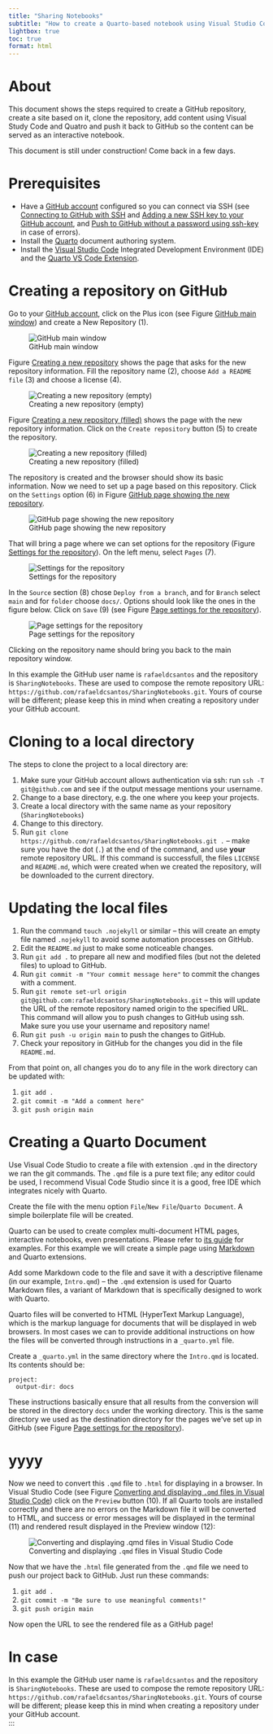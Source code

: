 ```yaml
---
title: "Sharing Notebooks"
subtitle: "How to create a Quarto-based notebook using Visual Studio Code and share it in GitHub"
lightbox: true
toc: true
format: html
---
```


# About

This document shows the steps required to create a GitHub repository, create a site based on it, clone the repository, add content using Visual Study Code and Quatro and push it back to GitHub so the content can be served as an interactive notebook.

:::{.callout-warning}
This document is still under construction! Come back in a few days.
:::

# Prerequisites

* Have a [GitHub account](https://github.com) configured so you can connect via SSH (see [Connecting to GitHub with SSH](https://docs.github.com/en/authentication/connecting-to-github-with-ssh) and [Adding a new SSH key to your GitHub account](https://docs.github.com/en/authentication/connecting-to-github-with-ssh/adding-a-new-ssh-key-to-your-github-account), and [Push to GitHub without a password using ssh-key](https://stackoverflow.com/questions/14762034/push-to-github-without-a-password-using-ssh-key) in case of errors).
* Install the [Quarto](https://quarto.org/docs/get-started/) document authoring system.
* Install the [Visual Studio Code](https://code.visualstudio.com/download) Integrated Development Environment (IDE) and the [Quarto VS Code Extension](https://marketplace.visualstudio.com/items?itemName=quarto.quarto).

# Creating a repository on GitHub

Go to your [GitHub account](https://github.com), click on the Plus icon (see Figure [GitHub main window](#fig-github)) and create a New Repository (1).

![GitHub main window](Resources/github.webp){.lightbox #fig-github}

Figure [Creating a new repository](#fig-newrepo-empty) shows the page that asks for the new repository information. 
Fill the repository name (2), choose `Add a README file` (3) and choose a license (4).

![Creating a new repository (empty)](Resources/newrepo-empty.webp){.lightbox #fig-newrepo-empty}

Figure [Creating a new repository (filled)](#fig-newrepo-filled) shows the page with the new repository information. Click on the `Create repository` button (5) to create the repository.

![Creating a new repository (filled)](Resources/newrepo-filled.webp){.lightbox #fig-newrepo-filled}

The repository is created and the browser should show its basic information. Now we need to set up a page based on this repository. Click on the `Settings` option (6) in Figure [GitHub page showing the new repository](#fig-repocreated2).

![GitHub page showing the new repository](Resources/repocreated2.webp){.lightbox #fig-repocreated2}

That will bring a page where we can set options for the repository (Figure [Settings for the repository](#fig-settings)). On the left menu, select `Pages` (7). 

![Settings for the repository](Resources/settings.webp){.lightbox #fig-settings}

In the `Source` section (8) chose `Deploy from a branch`, and for `Branch` select `main` and for `folder` choose `docs/`. Options should look like the ones in the figure below. Click on `Save` (9) (see Figure [Page settings for the repository](#fig-pages)). 

![Page settings for the repository](Resources/pages.webp){.lightbox #fig-pages}

Clicking on the repository name should bring you back to the main repository window. 

::: {.callout-note}
In this example the GitHub user name is `rafaeldcsantos` and the repository is `SharingNotebooks`. These are used to compose the remote repository URL:  `https://github.com/rafaeldcsantos/SharingNotebooks.git`. Yours of course will be different; please keep this in mind when creating a repository under your GitHub account.  
:::

# Cloning to a local directory 

The steps to clone the project to a local directory are:

1. Make sure your GitHub account allows authentication via ssh: run `ssh -T git@github.com` and see if the output message mentions your username.
1. Change to a base directory, e.g. the one where you keep your projects. 
1. Create a local directory with the same name as your repository (`SharingNotebooks`)
1. Change to this directory. 
1. Run `git clone https://github.com/rafaeldcsantos/SharingNotebooks.git .` -- make sure you have the dot (`.`) at the end of the command, and use **your** remote repository URL. If this command is successfull, the files `LICENSE` and `README.md`, which were created when we created the repository, will be downloaded to the current directory.

# Updating the local files

1. Run the command `touch .nojekyll` or similar -- this will create an empty file named `.nojekyll` to avoid some automation processes on GitHub.
1. Edit the `README.md` just to make some noticeable changes. 
1. Run `git add .` to prepare all new and modified files (but not the deleted files) to upload to GitHub.
1. Run `git commit -m "Your commit message here"` to commit the changes with a comment.
1. Run `git remote set-url origin git@github.com:rafaeldcsantos/SharingNotebooks.git` -- this will update the URL of the remote repository named origin to the specified URL. This command will allow you to push changes to GitHub using ssh.<br> Make sure you use your username and repository name!
1. Run `git push -u origin main` to push the changes to GitHub.
1. Check your repository in GitHub for the changes you did in the file `README.md`.

From that point on, all changes you do to any file in the work directory can be updated with:

1. `git add .`
1. `git commit -m "Add a comment here"`
1. `git push origin main`

# Creating a Quarto Document

Use Visual Code Studio to create a file with extension `.qmd` in the directory we ran the git commands. The `.qmd` file is a pure text file; any editor could be used, I recommend Visual Code Studio since it is a good, free IDE which integrates nicely with Quarto.

Create the file with the menu option 
`File`/`New File`/`Quarto Document`. A simple boilerplate file will be created. 

::: {.callout-note}
Quarto can be used to create complex multi-document HTML pages, interactive notebooks, even presentations. Please refer to [its guide](https://quarto.org/docs/guide/) for examples. For this example we will create a simple page using [Markdown](https://quarto.org/docs/authoring/markdown-basics.html) and Quarto extensions.
:::

Add some Markdown code to the file and save it with a descriptive filename (in our example, `Intro.qmd`) -- the `.qmd` extension is used for Quarto Markdown files, a variant of Markdown that is specifically designed to work with Quarto. 

Quarto files will be converted to HTML (HyperText Markup Language), which is the markup language for documents that will be displayed in web browsers. In most cases we can to provide additional instructions on how the files will be converted through instructions in a `_quarto.yml` file. 

Create a `_quarto.yml` in the same directory where the `Intro.qmd` is located. Its contents should be:
 
```
project:
  output-dir: docs
```

These instructions basically ensure that all results from the conversion will be stored in the directory `docs` under the working directory. This is the same directory we used as the destination directory for the pages we've set up in GitHub (see Figure [Page settings for the repository](#fig-pages)). 

# yyyy 

Now we need to convert this `.qmd` file to `.html` for displaying in a browser. In Visual Studio Code (see Figure [Converting and displaying `.qmd` files in Visual Studio Code](#fig-runningquarto)) click on the `Preview` button (10). If all Quarto tools are installed correctly and there are no errors on the Markdown file it will be converted to HTML, and success or error messages will be displayed in the terminal (11) and rendered result displayed in the Preview window (12): 

![Converting and displaying `.qmd` files in Visual Studio Code](Resources/VSCode.webp){.lightbox #fig-runningquarto}

Now that we have the `.html` file generated from the `.qmd` file we need to push our project back to GitHub. Just run these commands:

1. `git add .`
1. `git commit -m "Be sure to use meaningful comments!"`
1. `git push origin main`

Now open the URL []() to see the rendered file as a GitHub page!

# In case

In this example the GitHub user name is `rafaeldcsantos` and the repository is `SharingNotebooks`. These are used to compose the remote repository URL:  `https://github.com/rafaeldcsantos/SharingNotebooks.git`. Yours of course will be different; please keep this in mind when creating a repository under your GitHub account.  
:::


